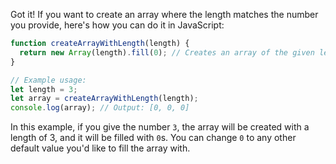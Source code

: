 Got it! If you want to create an array where the length matches the number you provide, here's how you can do it in JavaScript:

```javascript
function createArrayWithLength(length) {
  return new Array(length).fill(0); // Creates an array of the given length, filled with 0
}

// Example usage:
let length = 3;
let array = createArrayWithLength(length);
console.log(array); // Output: [0, 0, 0]
```

In this example, if you give the number `3`, the array will be created with a length of 3, and it will be filled with `0`s. You can change `0` to any other default value you'd like to fill the array with.
